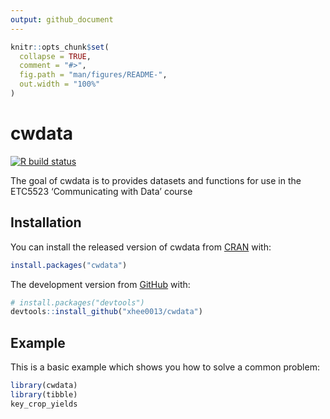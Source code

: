 ```yaml
---
output: github_document
---
```


<!-- README.md is generated from README.Rmd. Please edit that file -->

```r
knitr::opts_chunk$set(
  collapse = TRUE,
  comment = "#>",
  fig.path = "man/figures/README-",
  out.width = "100%"
)
```

# cwdata

<!-- badges: start -->
[![R build status](https://github.com/xhee0013/cwdata/workflows/R-CMD-check/badge.svg)](https://github.com/xhee0013/cwdata/actions)
<!-- badges: end -->

The goal of cwdata is to provides datasets and functions for use in the ETC5523 'Communicating with Data' course

## Installation

You can install the released version of cwdata from [CRAN](https://CRAN.R-project.org) with:

``` r
install.packages("cwdata")
```

The development version from [GitHub](https://github.com/) with:

``` r
# install.packages("devtools")
devtools::install_github("xhee0013/cwdata")
```
## Example

This is a basic example which shows you how to solve a common problem:

```r
library(cwdata)
library(tibble)
key_crop_yields
```
